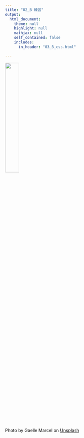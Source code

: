 ```yaml
---
title: "02_B 練習"
output: 
  html_document:
    theme: null
    highlight: null
    mathjax: null
    self_contained: false
    includes:
      in_header: "03_B_css.html"

---
```


<a href="https://unsplash.com/" target="blank"><img class="pic" src= "colors.jpg" width="30%"></a>
<div class=border>Photo by Gaelle Marcel on <a class="linkk" href="https://unsplash.com/" target="blank">Unsplash</a></div>